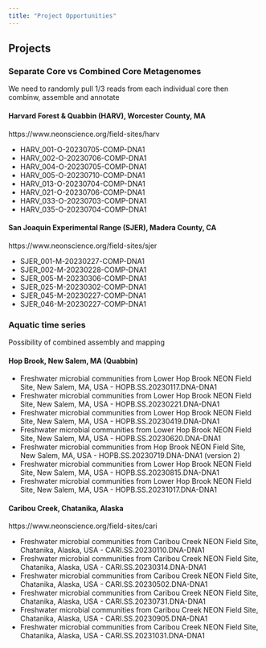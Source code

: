 ```yaml
---
title: "Project Opportunities"
---
```


## Projects


### Separate Core vs Combined Core Metagenomes

We need to randomly pull 1/3 reads from each individual core then combinw, assemble and annotate

#### Harvard Forest & Quabbin (HARV), Worcester County, MA
https://www.neonscience.org/field-sites/harv

* HARV_001-O-20230705-COMP-DNA1
* HARV_002-O-20230706-COMP-DNA1
* HARV_004-O-20230705-COMP-DNA1
* HARV_005-O-20230710-COMP-DNA1
* HARV_013-O-20230704-COMP-DNA1
* HARV_021-O-20230706-COMP-DNA1
* HARV_033-O-20230703-COMP-DNA1
* HARV_035-O-20230704-COMP-DNA1

#### San Joaquin Experimental Range (SJER), Madera County, CA
https://www.neonscience.org/field-sites/sjer

* SJER_001-M-20230227-COMP-DNA1
* SJER_002-M-20230228-COMP-DNA1
* SJER_005-M-20230306-COMP-DNA1
* SJER_025-M-20230302-COMP-DNA1
* SJER_045-M-20230227-COMP-DNA1
* SJER_046-M-20230227-COMP-DNA1

### Aquatic time series
Possibility of combined assembly and mapping

#### Hop Brook, New Salem, MA (Quabbin)

* Freshwater microbial communities from Lower Hop Brook NEON Field Site, New Salem, MA, USA - HOPB.SS.20230117.DNA-DNA1
* Freshwater microbial communities from Lower Hop Brook NEON Field Site, New Salem, MA, USA - HOPB.SS.20230221.DNA-DNA1
* Freshwater microbial communities from Lower Hop Brook NEON Field Site, New Salem, MA, USA - HOPB.SS.20230419.DNA-DNA1
* Freshwater microbial communities from Lower Hop Brook NEON Field Site, New Salem, MA, USA - HOPB.SS.20230620.DNA-DNA1
* Freshwater microbial communities from Hop Brook NEON Field Site, New Salem, MA, USA - HOPB.SS.20230719.DNA-DNA1 (version 2)
* Freshwater microbial communities from Lower Hop Brook NEON Field Site, New Salem, MA, USA - HOPB.SS.20230815.DNA-DNA1
* Freshwater microbial communities from Lower Hop Brook NEON Field Site, New Salem, MA, USA - HOPB.SS.20231017.DNA-DNA1


#### Caribou Creek, Chatanika, Alaska
https://www.neonscience.org/field-sites/cari

* Freshwater microbial communities from Caribou Creek NEON Field Site, Chatanika, Alaska, USA - CARI.SS.20230110.DNA-DNA1
* Freshwater microbial communities from Caribou Creek NEON Field Site, Chatanika, Alaska, USA - CARI.SS.20230314.DNA-DNA1
* Freshwater microbial communities from Caribou Creek NEON Field Site, Chatanika, Alaska, USA - CARI.SS.20230502.DNA-DNA1
* Freshwater microbial communities from Caribou Creek NEON Field Site, Chatanika, Alaska, USA - CARI.SS.20230731.DNA-DNA1
* Freshwater microbial communities from Caribou Creek NEON Field Site, Chatanika, Alaska, USA - CARI.SS.20230905.DNA-DNA1
* Freshwater microbial communities from Caribou Creek NEON Field Site, Chatanika, Alaska, USA - CARI.SS.20231031.DNA-DNA1


